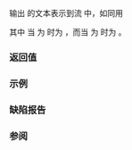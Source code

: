 {{cpp/chrono/title|1=operator&lt;&lt;{{petty|(std::chrono::weekday_last)}}}}
{{cpp/chrono/weekday_last/navbar}}
{{ddcl|header=chrono|since=c++20|
template&lt; class CharT, class Traits &gt;
std::basic_ostream&lt;CharT, Traits&gt;&amp;
    operator&lt;&lt;( std::basic_ostream&lt;CharT, Traits&gt;&amp; os, const std::chrono::weekday_last&amp; wdl );
}}

输出 {{c|wdl}} 的文本表示到流 {{c|os}} 中，如同用

{{cc|os &lt;&lt; std::format(os.getloc(), STATICALLY_WIDEN&lt;CharT&gt;("{:L}[last]"), wdl.weekday());}}

其中 {{c|STATICALLY_WIDEN&lt;CharT&gt;("{:L}[last]")}} 当 {{tt|CharT}} 为 {{c|char}} 时为 {{c|"{:L}[last]"}}，而当 {{tt|CharT}} 为 {{c|wchar_t}} 时为 {{c|L"{:L}[last]"}}。

===返回值===
{{c|os}}

===示例===
{{example}}

===缺陷报告===
{{dr list begin}}
{{dr list item|paper=P2372R3|std=C++20|before=默认使用给定的本地环境|after=需要 {{ttb|L}} 以使用本地环境}}
{{dr list end}}

===参阅===
{{dsc begin}}
{{dsc inc|cpp/utility/format/dsc format}}
{{dsc inc|cpp/chrono/dsc formatter|weekday}}
{{dsc end}}

{{langlinks|de|en|es|ja|ru}}